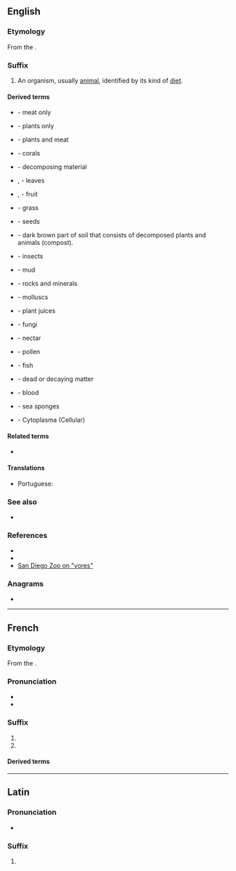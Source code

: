 {{also|vore}}
==English==

===Etymology===
{{PIE root|en|gʷerh₃}}
From the {{etyl|la|en}} {{m|la|vorare||to devour}}.

===Suffix===
{{head|en|suffix}}

# An organism, usually [[animal]], identified by its kind of [[diet]].

====Derived terms====
{{suffixsee|en}}
{{rel-top|general diets}}
* {{l|en|carnivore}} - meat only
* {{l|en|herbivore}} - plants only
* {{l|en|omnivore}} - plants and meat
{{rel-bottom}}

{{rel-top|specific diets}}
* {{l|en|corallivore}} - corals
* {{l|en|detritivore}} - decomposing material
* {{l|en|folivore}}, {{l|en|frondivore}} - leaves
* {{l|en|fructivore}}, {{l|en|frugivore}} - fruit
* {{l|en|graminivore}} - grass
* {{l|en|granivore}} - seeds
* {{l|en|humivores}} - dark brown part of soil that consists of decomposed plants and animals (compost).
* {{l|en|insectivore}} - insects
* {{l|en|limnivore}} - mud
* {{l|en|lithovore}} - rocks and minerals
{{rel-mid}}
* {{l|en|molluscivore}} - molluscs
* {{l|en|mucivore}} - plant juices
* {{l|en|mycovore}} - fungi
* {{l|en|nectarivore}} - nectar
* {{l|en|palynivore}} - pollen
* {{l|en|piscivore}} - fish
* {{l|en|saprovore}} - dead or decaying matter
* {{l|en|sanguinivore}} - blood
* {{l|en|spongivore}} - sea sponges
* {{l|en|cytovore}} - Cytoplasma (Cellular)
{{rel-bottom}}

====Related terms====
* {{l|en|-vorous}}

====Translations====
{{trans-top|an animal identified by their kind of diet}}
* Portuguese: {{t|pt|-voro}}
{{trans-mid}}
{{trans-bottom}}

===See also===
* {{l|en|-phagy}}

===References===
* {{cite-book|last=Molles|first=Manuel C., Jr.|authorlink=Manuel Molles|title=Ecology: Concepts and Applications|publisher=The McGraw-Hill Companies, Inc.|edition=International Edition|date=1999|location=Dubuque|page=510|url= |doi=QH541.M65|isbn=0-07-042716-X}}
* {{cite-book|last=Smith|first=Robert Leo|authorlink=Robert Leo Smith|coauthors=Thomas M. Smith|title=Elements of Ecology|publisher=Addison-Wesley Publishing Company, Inc.|edition=Fourth Edition|date=2002|location=Singapore|page=567|url= |doi= |isbn=981-4119-31-8}}
* [http://www.sandiegozoo.org/kids/readaboutit_ivores.html San Diego Zoo on "vores"]

===Anagrams===
* {{anagrams|en|a=eorv|over|over-|rove}}

----

==French==

===Etymology===
From the {{etyl|la|fr}} {{m|la|-vorus}}.

===Pronunciation===
* {{fr-IPA}}
* {{homophones|-vores|lang=fr}}

===Suffix===
{{head|fr|suffix|g=m|masculine and feminine||plural|-vores}}

# {{l|en|-vore}}
# {{l|en|-vorus}}

====Derived terms====
{{suffixsee|fr}}

----

==Latin==

===Pronunciation===
* {{a|Classical}} {{IPA|/wo.re/|[wɔ.rɛ]|lang=la}} {{qual|stressed on the antepenult}}

===Suffix===
{{la-suffix-form|vore}}

# {{inflection of|-vorus||voc|m|s|lang=la}}
